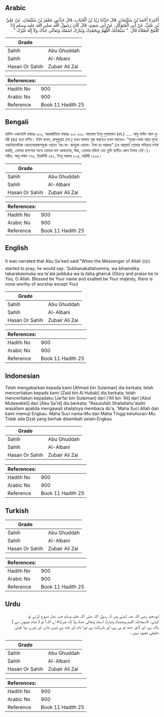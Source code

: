 ## Arabic


<div dir="rtl" lang="ar" style={{fontSize:'larger',backgroundColor:'#f8f9fa',padding:20}}>
أَخْبَرَنَا أَحْمَدُ بْنُ سُلَيْمَانَ، قَالَ حَدَّثَنَا زَيْدُ بْنُ الْحُبَابِ، قَالَ حَدَّثَنِي جَعْفَرُ بْنُ سُلَيْمَانَ، عَنْ عَلِيِّ بْنِ عَلِيٍّ، عَنْ أَبِي الْمُتَوَكِّلِ، عَنْ أَبِي سَعِيدٍ، قَالَ كَانَ رَسُولُ اللَّهِ صلى الله عليه وسلم إِذَا افْتَتَحَ الصَّلاَةَ قَالَ ‏ "‏ سُبْحَانَكَ اللَّهُمَّ وَبِحَمْدِكَ وَتَبَارَكَ اسْمُكَ وَتَعَالَى جَدُّكَ وَلاَ إِلَهَ غَيْرُكَ ‏"‏ ‏.‏
</div>
<div style={{backgroundColor:'#f8f9fa',padding:20, marginBottom: 10}}><table> <thead> <tr> <th>Grade</th> <th></th> </tr> </thead> <tbody> <tr><td>Sahih</td><td>Abu Ghuddah</td></tr><tr><td>Sahih</td><td>Al-Albani</td></tr><tr><td>Hasan Or Sahih</td><td>Zubair Ali Zai</td></tr></tbody></table><table> <thead> <tr> <th>References:</th> <th></th> </tr> </thead> <tbody><tr><td>Hadith No</td><td>900</td></tr><tr><td>Arabic No</td><td>900</td></tr><tr><td>Reference</td><td>Book 11 Hadith 25</td></tr></tbody></table></div>

## Bengali


<div dir="ltr" lang="bn" style={{fontSize:'larger',backgroundColor:'#f8f9fa',padding:20}}>
হাদিস একাডেমি নাম্বারঃ ৯০০, আন্তর্জাতিক নাম্বারঃ ৯০১ ৯০০. আহমাদ ইবনু সুলায়মান (রহ.) ..... আবু সাঈদ আল খুদরী (রাঃ) হতে বর্ণিত। তিনি বলেন, রাসূলুল্লাহ (সা.) যখন সালাত শুরু করতেন তখন বলতেন- “সুবহা-নাকা আল্ল-হুম্মা ওয়াবিহামদিকা ওয়াতাবারকাসমুকা ওয়াতা ‘আ-লা- জাদ্দুকা ওয়ালা- ইলা-হা গয়রুক” (হে আল্লাহ! তোমার পবিত্রতা বর্ণনা করছি, তোমার প্রশংসার সাথে তোমার নাম বরকতময়, উচ্চ, তোমার মহিমা এবং তুমি ব্যতীত কোন ইলাহ নেই।)। সহীহ: আবু দাউদ ৭৭৫, তিরমিযী ২৪২, ইবনু মাজাহ ৮০৪, দারিমী ১২৩৯।
</div>
<div style={{backgroundColor:'#f8f9fa',padding:20, marginBottom: 10}}><table> <thead> <tr> <th>Grade</th> <th></th> </tr> </thead> <tbody> <tr><td>Sahih</td><td>Abu Ghuddah</td></tr><tr><td>Sahih</td><td>Al-Albani</td></tr><tr><td>Hasan Or Sahih</td><td>Zubair Ali Zai</td></tr></tbody></table><table> <thead> <tr> <th>References:</th> <th></th> </tr> </thead> <tbody><tr><td>Hadith No</td><td>900</td></tr><tr><td>Arabic No</td><td>900</td></tr><tr><td>Reference</td><td>Book 11 Hadith 25</td></tr></tbody></table></div>

## English


<div dir="ltr" lang="en" style={{fontSize:'larger',backgroundColor:'#f8f9fa',padding:20}}>
It was narrated that Abu Sa'eed said:"When the Messenger of Allah (ﷺ) started to pray, he would say: 'Subhanakallahumma, wa bihamdika tabarakasmuka wa ta'ala jadduka wa la ilaha ghairuk (Glory and praise be to You, O Allah. Blessed be Your name and exalted be Your majesty, there is none worthy of worship except You)
</div>
<div style={{backgroundColor:'#f8f9fa',padding:20, marginBottom: 10}}><table> <thead> <tr> <th>Grade</th> <th></th> </tr> </thead> <tbody> <tr><td>Sahih</td><td>Abu Ghuddah</td></tr><tr><td>Sahih</td><td>Al-Albani</td></tr><tr><td>Hasan Or Sahih</td><td>Zubair Ali Zai</td></tr></tbody></table><table> <thead> <tr> <th>References:</th> <th></th> </tr> </thead> <tbody><tr><td>Hadith No</td><td>900</td></tr><tr><td>Arabic No</td><td>900</td></tr><tr><td>Reference</td><td>Book 11 Hadith 25</td></tr></tbody></table></div>

## Indonesian


<div dir="ltr" lang="id" style={{fontSize:'larger',backgroundColor:'#f8f9fa',padding:20}}>
Telah mengabarkan kepada kami [Ahmad bin Sulaiman] dia berkata; telah menceritakan kepada kami [Zaid bin Al Hubab] dia berkata; telah menceritakan kepadaku [Ja'far bin Sulaiman] dari ['Ali bin 'Ali] dari [Abul Mutawakkil] dari [Abu Sa'id] dia berkata; "Rasulullah Shallallahu'alaihi wasallam apabila mengawali shalatnya membaca do'a, 'Maha Suci Allah dan kami memuji Engkau. Maha Suci nama-Mu dan Maha Tinggi keluhuran-Mu. Tidak ada Dzat yang berhak disembah selain Engkau
</div>
<div style={{backgroundColor:'#f8f9fa',padding:20, marginBottom: 10}}><table> <thead> <tr> <th>Grade</th> <th></th> </tr> </thead> <tbody> <tr><td>Sahih</td><td>Abu Ghuddah</td></tr><tr><td>Sahih</td><td>Al-Albani</td></tr><tr><td>Hasan Or Sahih</td><td>Zubair Ali Zai</td></tr></tbody></table><table> <thead> <tr> <th>References:</th> <th></th> </tr> </thead> <tbody><tr><td>Hadith No</td><td>900</td></tr><tr><td>Arabic No</td><td>900</td></tr><tr><td>Reference</td><td>Book 11 Hadith 25</td></tr></tbody></table></div>

## Turkish


<div dir="ltr" lang="tr" style={{fontSize:'larger',backgroundColor:'#f8f9fa',padding:20}}>

</div>
<div style={{backgroundColor:'#f8f9fa',padding:20, marginBottom: 10}}><table> <thead> <tr> <th>Grade</th> <th></th> </tr> </thead> <tbody> <tr><td>Sahih</td><td>Abu Ghuddah</td></tr><tr><td>Sahih</td><td>Al-Albani</td></tr><tr><td>Hasan Or Sahih</td><td>Zubair Ali Zai</td></tr></tbody></table><table> <thead> <tr> <th>References:</th> <th></th> </tr> </thead> <tbody><tr><td>Hadith No</td><td>900</td></tr><tr><td>Arabic No</td><td>900</td></tr><tr><td>Reference</td><td>Book 11 Hadith 25</td></tr></tbody></table></div>

## Urdu


<div dir="rtl" lang="ur" style={{fontSize:'larger',backgroundColor:'#f8f9fa',padding:20}}>
ابوسعید رضی اللہ عنہ کہتے ہیں کہ رسول اللہ صلی اللہ علیہ وسلم جب نماز شروع کرتے تو کہتے: «سبحانك اللہم وبحمدك وتبارك اسمك وتعالى جدك ولا إله غيرك» اے اللہ! تو ( تمام عیبوں سے ) پاک ہے، اور لائق حمد تو ہی ہے، اور بابرکت ہے تیرا نام، اور بلند ہے تیری شان، اور تیرے سوا کوئی حقیقی معبود نہیں ۔
</div>
<div style={{backgroundColor:'#f8f9fa',padding:20, marginBottom: 10}}><table> <thead> <tr> <th>Grade</th> <th></th> </tr> </thead> <tbody> <tr><td>Sahih</td><td>Abu Ghuddah</td></tr><tr><td>Sahih</td><td>Al-Albani</td></tr><tr><td>Hasan Or Sahih</td><td>Zubair Ali Zai</td></tr></tbody></table><table> <thead> <tr> <th>References:</th> <th></th> </tr> </thead> <tbody><tr><td>Hadith No</td><td>900</td></tr><tr><td>Arabic No</td><td>900</td></tr><tr><td>Reference</td><td>Book 11 Hadith 25</td></tr></tbody></table></div>